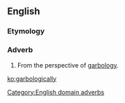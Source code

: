 ==English==

===Etymology===
{{suffix|garbological|ly|lang=en}}

===Adverb===
{{en-adv}}

# From the perspective of [[garbology]].

[[Category:English domain adverbs]]

[[ko:garbologically]]